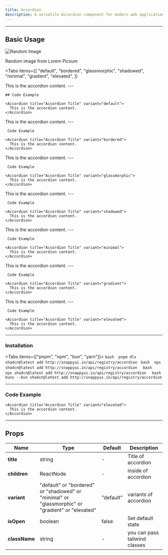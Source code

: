 ```yaml
---
title: Accordion
description: A versatile Accordion component for modern web applications
---
```




---

## Basic Usage

<div className="flex flex-col items-center justify-center mb-6 border-1 border-zinc-800 rounded-lg py-5 px-5">
  <Accordion title="Accordion Title" variant="glassmorphic">
    <div className="flex flex-col items-center justify-center mb-6 border-1 border-zinc-800 rounded-lg py-5">
      <Card title="Image Card" variant="dark">
        <img
          src="https://picsum.photos/300/200"
          alt="Random Image"
          className="rounded-lg"
        />
        <p>Random image from Lorem Picsum</p>
      </Card>
    </div>
  </Accordion>
</div>

<Tabs
  items={[
    "default",
    "bordered",
    "glassmorphic",
    "shadowed",
    "minimal",
    "gradient",
    "elevated",
  ]}
>
  <Tab value="default">
    <Accordion title="Accordion Title" variant="default">
      This is the accordion content.
    </Accordion>
---

    ## Code Example

```tsx
<Accordion title="Accordion Title" variant="default">
  This is the accordion content.
</Accordion>
```

  </Tab>
  <Tab value="bordered">
    <Accordion title="Accordion Title" variant="bordered">
      This is the accordion content.
    </Accordion>
---

     Code Example

```tsx
<Accordion title="Accordion Title" variant="bordered">
  This is the accordion content.
</Accordion>
```
  </Tab>
  <Tab value="glassmorphic">
    <Accordion title="Accordion Title" variant="glassmorphic">
      This is the accordion content.
    </Accordion>
---

     Code Example

```tsx
<Accordion title="Accordion Title" variant="glassmorphic">
  This is the accordion content.
</Accordion>
```
  </Tab>
  <Tab value="shadowed">
    <Accordion title="Accordion Title" variant="shadowed">
      This is the accordion content.
    </Accordion>
---

     Code Example

```tsx
<Accordion title="Accordion Title" variant="shadowed">
  This is the accordion content.
</Accordion>
```
  </Tab>
  <Tab value="minimal">
    <Accordion title="Accordion Title" variant="minimal">
      This is the accordion content.
    </Accordion>
---

     Code Example

```tsx
<Accordion title="Accordion Title" variant="minimal">
  This is the accordion content.
</Accordion>
```
  </Tab>
  <Tab value="gradient">
    <Accordion title="Accordion Title" variant="gradient">
      This is the accordion content.
    </Accordion>
---

     Code Example

```tsx
<Accordion title="Accordion Title" variant="gradient">
  This is the accordion content.
</Accordion>
```
  </Tab>
  <Tab value="elevated">
    <Accordion title="Accordion Title" variant="elevated">
      This is the accordion content.
    </Accordion>
---

     Code Example

```tsx
<Accordion title="Accordion Title" variant="elevated">
  This is the accordion content.
</Accordion>
```
  </Tab>
</Tabs>

---

### Installation

<Tabs items={["pnpm", "npm", "bun", "yarn"]}>
  <Tab value="pnpm">
    ```bash 
    pnpm dlx shadcn@latest add http://snappyui.in/api/registry/accordion
    ```
  </Tab>
  <Tab value="npm">
    ```bash 
    npx shadcn@latest add http://snappyui.in/api/registry/accordion 
    ```
  </Tab>
  <Tab value="yarn">
    ```bash 
    npx shadcn@latest add http://snappyui.in/api/registry/accordion 
    ```
  </Tab>
  <Tab value="bun">
    ```bash 
    bunx --bun shadcn@latest add http://snappyui.in/api/registry/accordion 
    ```
  </Tab>
</Tabs>

---

### Code Example

```tsx
<Accordion title="Accordion Title" variant="elevated">
  This is the accordion content.
</Accordion>
```

---

## Props

| <b>Name</b>   | <b>Type</b>                                                                                      | <b>Default</b> | <b>Description</b>            |
| ------------- | ------------------------------------------------------------------------------------------------ | -------------- | ----------------------------- |
| **title**     | string                                                                                           | -              | Title of accordion            |
| **children**  | ReactNode                                                                                        | -              | inside of accordion           |
| **variant**   | "default" or "bordered" or "shadowed" or "minimal" or "glassmorphic" or "gradient" or "elevated" | "default"      | variants of accordion         |
| **isOpen**    | boolean                                                                                          | false          | Set default state             |
| **className** | string                                                                                           | -              | you can pass tailwind classes |
